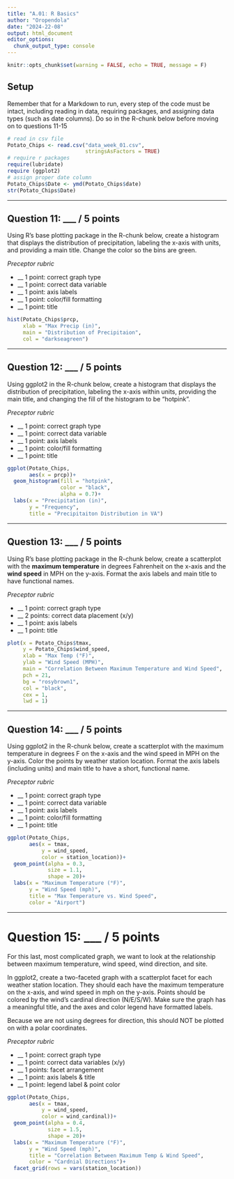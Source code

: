 ```yaml
---
title: "A.01: R Basics"
author: "Oropendola"
date: "2024-22-08"
output: html_document
editor_options: 
  chunk_output_type: console
---
```


```r
knitr::opts_chunk$set(warning = FALSE, echo = TRUE, message = F)
```


## Setup

Remember that for a Markdown to run, every step of the code must be intact, including reading in data, requiring packages, and assigning data types (such as date columns). Do so in the R-chunk below before moving on to questions 11-15

```r
# read in csv file
Potato_Chips <- read.csv("data_week_01.csv",
                         stringsAsFactors = TRUE)
# require r packages
require(lubridate)
require (ggplot2)
# assign proper date column
Potato_Chips$Date <- ymd(Potato_Chips$date)
str(Potato_Chips$Date)
```


_______________
\newpage

## Question 11: ___ / 5 points

Using R's base plotting package in the R-chunk below, create a histogram that displays the distribution of precipitation, labeling the x-axis with units, and providing a main title. Change the color so the bins are green.

*Preceptor rubric*

 * __ 1 point: correct graph type
 * __ 1 point: correct data variable
 * __ 1 point: axis labels
 * __ 1 point: color/fill formatting
 * __ 1 point: title

```r
hist(Potato_Chips$prcp,
     xlab = "Max Precip (in)",
     main = "Distribution of Precipitaion",
     col = "darkseagreen")
```

_______________
\newpage

## Question 12: ___ / 5 points

Using ggplot2 in the R-chunk below, create a histogram that displays the distribution of precipitation, labeling the x-axis within units, providing the main title, and changing the fill of the histogram to be "hotpink".

*Preceptor rubric*

 * __ 1 point: correct graph type
 * __ 1 point: correct data variable
 * __ 1 point: axis labels
 * __ 1 point: color/fill formatting
 * __ 1 point: title

```r
ggplot(Potato_Chips,
       aes(x = prcp))+
  geom_histogram(fill = "hotpink",
                 color = "black",
                 alpha = 0.7)+
  labs(x = "Precipitation (in)",
       y = "Frequency",
       title = "Precipitaiton Distribution in VA")
```

_______________
\newpage

## Question 13: ___ / 5 points

Using R's base plotting package in the R-chunk below, create a scatterplot with the **maximum temperature** in degrees Fahrenheit on the x-axis and the **wind speed** in MPH on the y-axis. Format the axis labels and main title to have functional names.

*Preceptor rubric*

 * __ 1 point: correct graph type
 * __ 2 points: correct data placement (x/y)
 * __ 1 point: axis labels
 * __ 1 point: title

```r
plot(x = Potato_Chips$tmax,
     y = Potato_Chips$wind_speed,
     xlab = "Max Temp (°F)",
     ylab = "Wind Speed (MPH)",
     main = "Correlation Between Maximum Temperature and Wind Speed",
     pch = 21, 
     bg = "rosybrown1",
     col = "black",
     cex = 1,
     lwd = 1)

```

_______________
\newpage

## Question 14: ___ / 5 points

Using ggplot2 in the R-chunk below, create a scatterplot with the maximum temperature in degrees F on the x-axis and the wind speed in MPH on the y-axis. Color the points by weather station location. Format the axis labels (including units) and main title to have a short, functional name. 

*Preceptor rubric*

 * __ 1 point: correct graph type
 * __ 1 point: correct data variable
 * __ 1 point: axis labels
 * __ 1 point: color/fill formatting
 * __ 1 point: title

```r
ggplot(Potato_Chips,
       aes(x = tmax,
           y = wind_speed,
           color = station_location))+
  geom_point(alpha = 0.3,
             size = 1.1,
             shape = 20)+
  labs(x = "Maximum Temperature (°F)",
       y = "Wind Speed (mph)",
       title = "Max Temperature vs. Wind Speed",
       color = "Airport")

```

_______________
\newpage

# Question 15: ___ / 5 points

For this last, most complicated graph, we want to look at the relationship between maximum temperature, wind speed, wind direction, and site.

In ggplot2, create a two-faceted graph with a scatterplot facet for each weather station location. They should each have the maximum temperature on the x-axis, and wind speed in mph on the y-axis. Points should be colored by the wind's cardinal direction (N/E/S/W). Make sure the graph has a meaningful title, and the axes and color legend have formatted labels.

Because we are not using degrees for direction, this should NOT be plotted on with a polar coordinates.

*Preceptor rubric*

 * __ 1 point: correct graph type
 * __ 1 point: correct data variables (x/y)
 * __ 1 points: facet arrangement
 * __ 1 point: axis labels & title
 * __ 1 point: legend label & point color

```r
ggplot(Potato_Chips,
       aes(x = tmax,
           y = wind_speed,
           color = wind_cardinal))+
  geom_point(alpha = 0.4,
             size = 1.5,
             shape = 20)+
  labs(x = "Maximum Temperature (°F)",
       y = "Wind Speed (mph)",
       title = "Correlation Between Maximum Temp & Wind Speed",
       color = "Cardnial Directions")+
  facet_grid(rows = vars(station_location))

```
